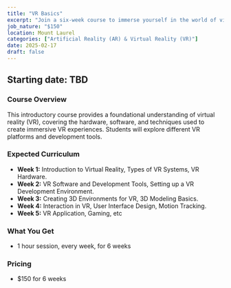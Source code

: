 ```yaml
---
title: "VR Basics"
excerpt: "Join a six-week course to immerse yourself in the world of virtual reality, learning the fundamentals of VR technology and how to create your own VR experiences."
job_nature: "$150"
location: Mount Laurel
categories: ["Artificial Reality (AR) & Virtual Reality (VR)"]
date: 2025-02-17
draft: false
---
```


## Starting date: TBD

### Course Overview
This introductory course provides a foundational understanding of virtual reality (VR), covering the hardware, software, and techniques used to create immersive VR experiences. Students will explore different VR platforms and development tools.

### Expected Curriculum

* **Week 1:** Introduction to Virtual Reality, Types of VR Systems, VR Hardware.
* **Week 2:** VR Software and Development Tools,  Setting up a VR Development Environment.
* **Week 3:** Creating 3D Environments for VR,  3D Modeling Basics.
* **Week 4:** Interaction in VR,  User Interface Design,  Motion Tracking.
* **Week 5:**  VR Application, Gaming, etc

### What You Get

- 1 hour session, every week, for 6 weeks

### Pricing
- $150 for 6 weeks